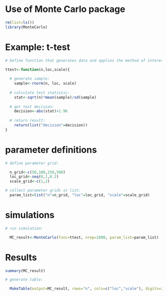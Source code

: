 # Use of Monte Carlo package
```r
rm(list=ls())
library(MonteCarlo)
```

# Example: t-test
```r
# Define function that generates data and applies the method of interest

ttest<-function(n,loc,scale){
  
  # generate sample:
    sample<-rnorm(n, loc, scale)
  
  # calculate test statistic:
    stat<-sqrt(n)*mean(sample)/sd(sample)
  
  # get test decision:
    decision<-abs(stat)>1.96
  
  # return result:
    return(list("decision"=decision))
}
```

# parameter definitions
```r
# define parameter grid:

  n_grid<-c(50,100,250,500)
  loc_grid<-seq(0,1,0.2)
  scale_grid<-c(1,2)

# collect parameter grids in list:
  param_list=list("n"=n_grid, "loc"=loc_grid, "scale"=scale_grid)
```

# simulations
```r
# run simulation:

  MC_result<-MonteCarlo(func=ttest, nrep=1000, param_list=param_list)
```

# Results
```r
summary(MC_result)

# generate table:

  MakeTable(output=MC_result, rows="n", cols=c("loc","scale"), digits=2, include_meta=FALSE)
```